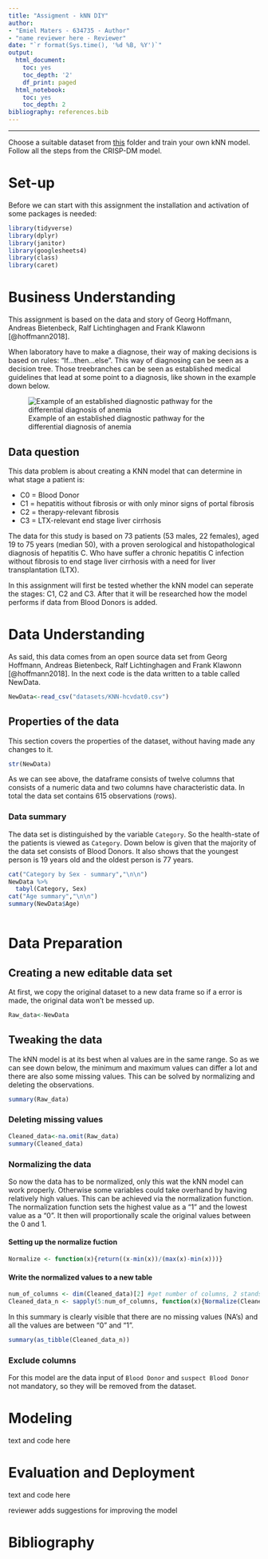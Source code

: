 ```yaml
---
title: "Assigment - kNN DIY"
author:
- "Emiel Maters - 634735 - Author"
- "name reviewer here - Reviewer"
date: "`r format(Sys.time(), '%d %B, %Y')`"
output:
  html_document:
    toc: yes
    toc_depth: '2'
    df_print: paged
  html_notebook:
    toc: yes
    toc_depth: 2
bibliography: references.bib
---
```


------------------------------------------------------------------------

Choose a suitable dataset from [this](https://github.com/HAN-M3DM-Data-Mining/assignments/tree/master/datasets) folder and train your own kNN model. Follow all the steps from the CRISP-DM model.

# Set-up

Before we can start with this assignment the installation and activation of some packages is needed:

```r
library(tidyverse)
library(dplyr)
library(janitor)
library(googlesheets4)
library(class)
library(caret)
```

# Business Understanding

This assignment is based on the data and story of Georg Hoffmann, Andreas Bietenbeck, Ralf Lichtinghagen and Frank Klawonn [@hoffmann2018].

When laboratory have to make a diagnose, their way of making decisions is based on rules: "If...then...else". This way of diagnosing can be seen as a decision tree. Those treebranches can be seen as established medical guidelines that lead at some point to a diagnosis, like shown in the example down below.

![Example of an established diagnostic pathway for the differential diagnosis of anemia](images/paste-C0185445.png){#hemoglobin}

## Data question

This data problem is about creating a KNN model that can determine in what stage a patient is:

-   C0 = Blood Donor
-   C1 = hepatitis without fibrosis or with only minor signs of portal fibrosis
-   C2 = therapy-relevant fibrosis
-   C3 = LTX-relevant end stage liver cirrhosis

The data for this study is based on 73 patients (53 males, 22 females), aged 19 to 75 years (median 50), with a proven serological and histopathological diagnosis of hepatitis C. Who have suffer a chronic hepatitis C infection without fibrosis to end stage liver cirrhosis with a need for liver transplantation (LTX).

In this assignment will first be tested whether the kNN model can seperate the stages: C1, C2 and C3. After that it will be researched how the model performs if data from Blood Donors is added.

# Data Understanding

As said, this data comes from an open source data set from Georg Hoffmann, Andreas Bietenbeck, Ralf Lichtinghagen and Frank Klawonn [@hoffmann2018]. In the next code is the data written to a table called NewData.

```r
NewData<-read_csv("datasets/KNN-hcvdat0.csv")
```

## Properties of the data

This section covers the properties of the dataset, without having made any changes to it.

```r
str(NewData)
```

As we can see above, the dataframe consists of twelve columns that consists of a numeric data and two columns have characteristic data. In total the data set contains 615 observations (rows).

### Data summary

The data set is distinguished by the variable `Category`. So the health-state of the patients is viewed as `Category`. Down below is given that the majority of the data set consists of Blood Donors. It also shows that the youngest person is 19 years old and the oldest person is 77 years.

```r
cat("Category by Sex - summary","\n\n")
NewData %>% 
  tabyl(Category, Sex)
cat("Age summary","\n\n")
summary(NewData$Age)
  
```

# Data Preparation

## Creating a new editable data set

At first, we copy the original dataset to a new data frame so if a error is made, the original data won't be messed up.

```r
Raw_data<-NewData
```

## Tweaking the data

The kNN model is at its best when al values are in the same range. So as we can see down below, the minimum and maximum values can differ a lot and there are also some missing values. This can be solved by normalizing and deleting the observations.

```r
summary(Raw_data)
```

### Deleting missing values

```r
Cleaned_data<-na.omit(Raw_data)
summary(Cleaned_data)
```

### Normalizing the data

So now the data has to be normalized, only this wat the kNN model can work properly. Otherwise some variables could take overhand by having relatively high values. This can be achieved via the normalization function. The normalization function sets the highest value as a "1" and the lowest value as a "0". It then will proportionally scale the original values between the 0 and 1.

#### Setting up the normalize fuction

```r
Normalize <- function(x){return((x-min(x))/(max(x)-min(x)))}
```

#### Write the normalized values to a new table

```r
num_of_columns <- dim(Cleaned_data)[2] #get number of columns, 2 stands for second value which represents the column count.
Cleaned_data_n <- sapply(5:num_of_columns, function(x){Normalize(Cleaned_data[,x])}) #start the normalization from 5th column

```

In this summary is clearly visible that there are no missing values (NA's) and all the values are between "0" and "1".

```r
summary(as_tibble(Cleaned_data_n))
```

### Exclude columns

For this model are the data input of `Blood Donor` and `suspect Blood Donor` not mandatory, so they will be removed from the dataset.

# Modeling

text and code here

# Evaluation and Deployment

text and code here

reviewer adds suggestions for improving the model

# Bibliography
